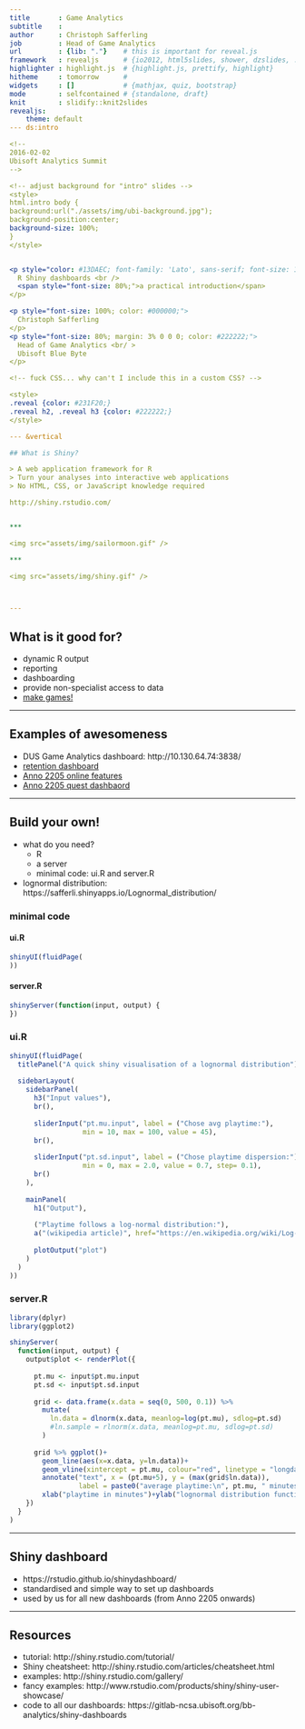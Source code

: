 ```yaml
---
title       : Game Analytics
subtitle    : 
author      : Christoph Safferling
job         : Head of Game Analytics
url         : {lib: "."}    # this is important for reveal.js
framework   : revealjs      # {io2012, html5slides, shower, dzslides, ...}
highlighter : highlight.js  # {highlight.js, prettify, highlight}
hitheme     : tomorrow      # 
widgets     : []            # {mathjax, quiz, bootstrap}
mode        : selfcontained # {standalone, draft}
knit        : slidify::knit2slides
revealjs: 
    theme: default
--- ds:intro

<!--
2016-02-02
Ubisoft Analytics Summit
-->

<!-- adjust background for "intro" slides -->
<style>
html.intro body {
background:url("./assets/img/ubi-background.jpg");
background-position:center;
background-size: 100%;
} 
</style>


<p style="color: #13DAEC; font-family: 'Lato', sans-serif; font-size: 150%; margin: 0 0 10% 0;">
  R Shiny dashboards <br />
  <span style="font-size: 80%;">a practical introduction</span>
</p>

<p style="font-size: 100%; color: #000000;">
  Christoph Safferling
</p>
<p style="font-size: 80%; margin: 3% 0 0 0; color: #222222;">
  Head of Game Analytics <br/ > 
  Ubisoft Blue Byte
</p>

<!-- fuck CSS... why can't I include this in a custom CSS? -->

<style>
.reveal {color: #231F20;}
.reveal h2, .reveal h3 {color: #222222;}
</style>

--- &vertical

## What is Shiny? 

> A web application framework for R
> Turn your analyses into interactive web applications
> No HTML, CSS, or JavaScript knowledge required

http://shiny.rstudio.com/


***

<img src="assets/img/sailormoon.gif" />

***

<img src="assets/img/shiny.gif" />



---
```


## What is it good for? 

- dynamic R output
- reporting 
- dashboarding
- provide non-specialist access to data
- [make games!](http://deanattali.com/blog/shiny-game-lightsout/)


---

## Examples of awesomeness

- DUS Game Analytics dashboard: http://10.130.64.74:3838/
- [retention dashboard](http://10.130.64.74:3838/apps/retention_dashboard/)
- [Anno 2205 online features](http://10.130.64.74:3838/apps/anno6_online_features_dashboard/)
- [Anno 2205 quest dashbaord](http://10.130.64.74:3838/apps/anno6_quest_dashboard/)


---

## Build your own! 

- what do you need? 
    - R
    - a server 
    - minimal code: ui.R and server.R
- lognormal distribution: https://safferli.shinyapps.io/Lognormal_distribution/


### minimal code

#### ui.R

```r
shinyUI(fluidPage(
))
```

#### server.R

```r
shinyServer(function(input, output) {
})
```


### ui.R

```r
shinyUI(fluidPage(
  titlePanel("A quick shiny visualisation of a lognormal distribution"),
  
  sidebarLayout(
    sidebarPanel(
      h3("Input values"),
      br(),
      
      sliderInput("pt.mu.input", label = ("Chose avg playtime:"),
                  min = 10, max = 100, value = 45),
      br(), 
      
      sliderInput("pt.sd.input", label = ("Chose playtime dispersion:"),
                  min = 0, max = 2.0, value = 0.7, step= 0.1),
      br()
    ),
      
    mainPanel(
      h1("Output"),
      
      ("Playtime follows a log-normal distribution:"),
      a("(wikipedia article)", href="https://en.wikipedia.org/wiki/Log-normal_distribution"),
      
      plotOutput("plot")
    )
  )
))
```

### server.R

```r
library(dplyr)
library(ggplot2)

shinyServer(
  function(input, output) {
    output$plot <- renderPlot({
      
      pt.mu <- input$pt.mu.input
      pt.sd <- input$pt.sd.input
      
      grid <- data.frame(x.data = seq(0, 500, 0.1)) %>% 
        mutate(
          ln.data = dlnorm(x.data, meanlog=log(pt.mu), sdlog=pt.sd)
          #ln.sample = rlnorm(x.data, meanlog=pt.mu, sdlog=pt.sd)
        )
      
      grid %>% ggplot()+
        geom_line(aes(x=x.data, y=ln.data))+
        geom_vline(xintercept = pt.mu, colour="red", linetype = "longdash")+
        annotate("text", x = (pt.mu+5), y = (max(grid$ln.data)), 
                 label = paste0("average playtime:\n", pt.mu, " minutes"), hjust=0)+
        xlab("playtime in minutes")+ylab("lognormal distribution function")
    }) 
  }
)
```

---

## Shiny dashboard

- https://rstudio.github.io/shinydashboard/
- standardised and simple way to set up dashboards
- used by us for all new dashboards (from Anno 2205 onwards)


---

## Resources

- tutorial: http://shiny.rstudio.com/tutorial/
- Shiny cheatsheet: http://shiny.rstudio.com/articles/cheatsheet.html
- examples: http://shiny.rstudio.com/gallery/
- fancy examples: http://www.rstudio.com/products/shiny/shiny-user-showcase/
- code to all our dashboards: https://gitlab-ncsa.ubisoft.org/bb-analytics/shiny-dashboards 









